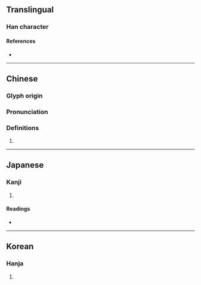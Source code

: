 {{character info/new}}
==Translingual==

===Han character===
{{Han char|rn=10|rad=儿|as=06|sn=8|four=|canj=MUMVU|ids=⿰兂兂 <small>(TJK)</small>,⿰旡旡 <small>(G)</small>}}

====References====
* {{Han ref|kx=0125.050|dkj=01367|dj=0265.080|hdz=10272.020|uh=5153|ud=20819}}

----

==Chinese==
{{zh-forms}}

===Glyph origin===
{{Han etym}}

===Pronunciation===
{{zh-pron
|m=jīn
|mc=y
|oc=y
}}

===Definitions===
{{zh-hanzi}}
# {{n-g|Used in {{l|zh|兓兓}}.}}

----

==Japanese==

===Kanji===
{{ja-kanji|grade=|rs=儿06}}

# {{defn|lang=ja|sort=儿06}}

====Readings====
* {{ja-readings|on=[[しん]] (shin), [[さん]] (san)|kun=[[するどい]] (surudoi), [[たすける]] (tasukeru)}}

----

==Korean==

===Hanja===
{{ko-hanja|hangeul=[[침]], [[찬]]|rv=chim, chan|mr=ch'im, ch'an}}

# {{defn|lang=ko|sort=儿06}}